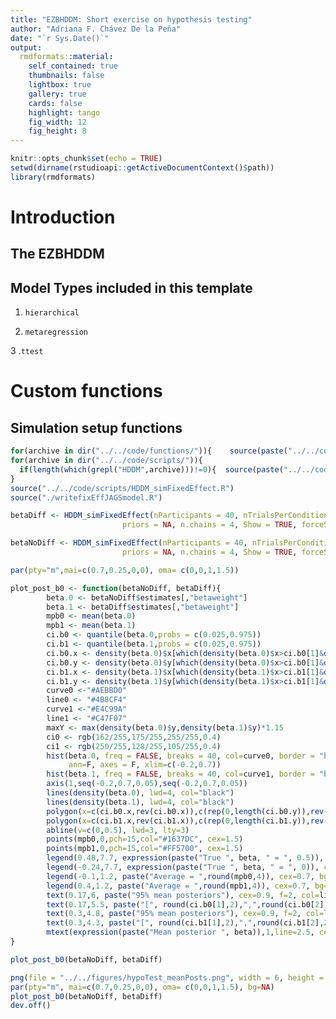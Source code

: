 ```yaml
---
title: "EZBHDDM: Short exercise on hypothesis testing"
author: "Adriana F. Chávez De la Peña"
date: "`r Sys.Date()`"
output:
  rmdformats::material:
    self_contained: true
    thumbnails: false
    lightbox: true
    gallery: true
    cards: false
    highlight: tango
    fig_width: 12 
    fig_height: 8 
---
```


```r
knitr::opts_chunk$set(echo = TRUE)
setwd(dirname(rstudioapi::getActiveDocumentContext()$path))
library(rmdformats)
```

# Introduction

\begin{align*}
\mathbf{Y} \sim \mbox{DDM}\bigl(\alpha, \nu, \tau \bigl)
\end{align*}

## The EZBHDDM

\begin{align*}
Y &\Rightarrow \{\dot{T}, \dot{M}, \dot{V}\}\\
\dot{T} &\sim \mbox{Binomial}(PC,N)\\
\dot{V} &\sim \mbox{Normal}(\frac{1}{PRT},\frac{N-1}{2(PRT)^2})\\
\dot{M} &\sim \mbox{Normal}(MRT, PRT \times N)\\
PC &= \frac{1}{\exp(-\alpha\nu)+1}\\
MRT &= \tau + \frac{\alpha}{2\nu}\frac{\exp(-\alpha\nu)-1}{\exp(-\alpha\nu)+1}\\
PRT &= \frac{\alpha}{2\nu^3}\{\frac{1-2\alpha\nu\exp(-\alpha\nu)-\exp(-\alpha\nu)^2}{(\exp(-\alpha\nu)+1)^2}\}
\end{align*}

## Model Types included in this template

1. `hierarchical`

2. `metaregression`

3 .`ttest`

# Custom functions

## Simulation setup functions

```r
for(archive in dir("../../code/functions/")){    source(paste("../../code/functions/",archive,sep=""))     }
for(archive in dir("../../code/scripts/")){    
  if(length(which(grepl("HDDM",archive)))!=0){  source(paste("../../code/scripts/",archive,sep="")) }    
}
source("../../code/scripts/HDDM_simFixedEffect.R")
source("./writefixEffJAGSmodel.R")
```


```r
betaDiff <- HDDM_simFixedEffect(nParticipants = 40, nTrialsPerCondition = 160, nDatasets = 1000, beta.effect = 0.5, 
                         priors = NA, n.chains = 4, Show = TRUE, forceSim = FALSE, fromPrior = FALSE)

betaNoDiff <- HDDM_simFixedEffect(nParticipants = 40, nTrialsPerCondition = 160, nDatasets = 1000, beta.effect = 0, 
                         priors = NA, n.chains = 4, Show = TRUE, forceSim = FALSE, fromPrior = FALSE, label= "Null")
```

```r
par(pty="m",mai=c(0.7,0.25,0,0), oma= c(0,0,1,1.5))

plot_post_b0 <- function(betaNoDiff, betaDiff){
        beta.0 <- betaNoDiff$estimates[,"betaweight"]
        beta.1 <- betaDiff$estimates[,"betaweight"]
        mpb0 <- mean(beta.0)
        mpb1 <- mean(beta.1)
        ci.b0 <- quantile(beta.0,probs = c(0.025,0.975))
        ci.b1 <- quantile(beta.1,probs = c(0.025,0.975))
        ci.b0.x <- density(beta.0)$x[which(density(beta.0)$x>ci.b0[1]&density(beta.0)$x<ci.b0[2])]
        ci.b0.y <- density(beta.0)$y[which(density(beta.0)$x>ci.b0[1]&density(beta.0)$x<ci.b0[2])]
        ci.b1.x <- density(beta.1)$x[which(density(beta.1)$x>ci.b1[1]&density(beta.1)$x<ci.b1[2])]
        ci.b1.y <- density(beta.1)$y[which(density(beta.1)$x>ci.b1[1]&density(beta.1)$x<ci.b1[2])]
        curve0 <-"#AEBBD0"
        line0 <- "#4B8CF4"
        curve1 <-"#E4C99A"
        line1 <- "#C47F07"
        maxY <- max(density(beta.0)$y,density(beta.1)$y)*1.15
        ci0 <- rgb(162/255,175/255,255/255,0.4)
        ci1 <- rgb(250/255,128/255,105/255,0.4)
        hist(beta.0, freq = FALSE, breaks = 40, col=curve0, border = "black", ylim = c(0,maxY),
             ann=F, axes = F, xlim=c(-0.2,0.7))
        hist(beta.1, freq = FALSE, breaks = 40, col=curve1, border = "black", add=TRUE, ylim = c(0,maxY))
        axis(1,seq(-0.2,0.7,0.05),seq(-0.2,0.7,0.05))
        lines(density(beta.0), lwd=4, col="black")
        lines(density(beta.1), lwd=4, col="black")
        polygon(x=c(ci.b0.x,rev(ci.b0.x)),c(rep(0,length(ci.b0.y)),rev(ci.b0.y)), col=ci0, border=line0,lwd=3)
        polygon(x=c(ci.b1.x,rev(ci.b1.x)),c(rep(0,length(ci.b1.y)),rev(ci.b1.y)), col=ci1, border=line1,lwd=3)
        abline(v=c(0,0.5), lwd=3, lty=3)
        points(mpb0,0,pch=15,col="#1637DC", cex=1.5)
        points(mpb1,0,pch=15,col="#FF5700", cex=1.5)
        legend(0.48,7.7, expression(paste("True ", beta, " = ", 0.5)), cex=1.3, col="black", adj=0.1, bty="n")
        legend(-0.24,7.7, expression(paste("True ", beta, " = ", 0)), cex=1.3, col="black", adj=0.1, bty="n")
        legend(-0.1,1.2, paste("Average = ",round(mpb0,4)), cex=0.7, bg="#ABB3D8", adj=0.1, box.col = "#1637DC")
        legend(0.4,1.2, paste("Average = ",round(mpb1,4)), cex=0.7, bg="#E2A384", adj=0.1, box.col = "#FF5700")
        text(0.17,6, paste("95% mean posteriors"), cex=0.9, f=2, col=line0)
        text(0.17,5.5, paste("[", round(ci.b0[1],2),",",round(ci.b0[2],2),"]"), cex=0.8, col=line0, f=2)
        text(0.3,4.8, paste("95% mean posteriors"), cex=0.9, f=2, col=line1)
        text(0.3,4.3, paste("[", round(ci.b1[1],2),",",round(ci.b1[2],2),"]"), cex=0.8, col=line1, f=2)
        mtext(expression(paste("Mean posterior ", beta)),1,line=2.5, cex=1.1)
}

plot_post_b0(betaNoDiff, betaDiff)
```


```r
png(file = "../../figures/hypoTest_meanPosts.png", width = 6, height = 3.5, units="in",res=300)
par(pty="m", mai=c(0.7,0.25,0,0), oma= c(0,0,1,1.5), bg=NA)
plot_post_b0(betaNoDiff, betaDiff)
dev.off()
```